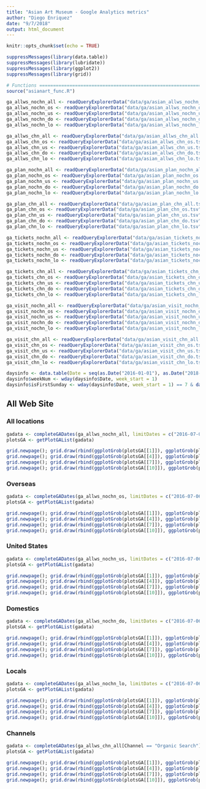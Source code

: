 ```yaml
---
title: "Asian Art Museum - Google Analytics metrics"
author: "Diego Enriquez"
date: "9/7/2018"
output: html_document
---
```


```r
knitr::opts_chunk$set(echo = TRUE)
```

```r
suppressMessages(library(data.table))
suppressMessages(library(lubridate))
suppressMessages(library(ggplot2))
suppressMessages(library(grid))

# Functions ==================================================================================================================================
source("asianart_func.R")
```

```r
ga_allws_nochn_all <- readQueryExplorerData("data/ga/asian_allws_nochn_all.tsv", c("Date"))
ga_allws_nochn_os <- readQueryExplorerData("data/ga/asian_allws_nochn_os.tsv", c("Date"))
ga_allws_nochn_us <- readQueryExplorerData("data/ga/asian_allws_nochn_us.tsv", c("Date"))
ga_allws_nochn_do <- readQueryExplorerData("data/ga/asian_allws_nochn_do.tsv", c("Date"))
ga_allws_nochn_lo <- readQueryExplorerData("data/ga/asian_allws_nochn_lo.tsv", c("Date"))

ga_allws_chn_all <- readQueryExplorerData("data/ga/asian_allws_chn_all.tsv", c("Date", "Channel"))
ga_allws_chn_os <- readQueryExplorerData("data/ga/asian_allws_chn_os.tsv", c("Date", "Channel"))
ga_allws_chn_us <- readQueryExplorerData("data/ga/asian_allws_chn_us.tsv", c("Date", "Channel"))
ga_allws_chn_do <- readQueryExplorerData("data/ga/asian_allws_chn_do.tsv", c("Date", "Channel"))
ga_allws_chn_lo <- readQueryExplorerData("data/ga/asian_allws_chn_lo.tsv", c("Date", "Channel"))

ga_plan_nochn_all <- readQueryExplorerData("data/ga/asian_plan_nochn_all.tsv", c("Date"))
ga_plan_nochn_os <- readQueryExplorerData("data/ga/asian_plan_nochn_os.tsv", c("Date"))
ga_plan_nochn_us <- readQueryExplorerData("data/ga/asian_plan_nochn_us.tsv", c("Date"))
ga_plan_nochn_do <- readQueryExplorerData("data/ga/asian_plan_nochn_do.tsv", c("Date"))
ga_plan_nochn_lo <- readQueryExplorerData("data/ga/asian_plan_nochn_lo.tsv", c("Date"))

ga_plan_chn_all <- readQueryExplorerData("data/ga/asian_plan_chn_all.tsv", c("Date", "Channel"))
ga_plan_chn_os <- readQueryExplorerData("data/ga/asian_plan_chn_os.tsv", c("Date", "Channel"))
ga_plan_chn_us <- readQueryExplorerData("data/ga/asian_plan_chn_us.tsv", c("Date", "Channel"))
ga_plan_chn_do <- readQueryExplorerData("data/ga/asian_plan_chn_do.tsv", c("Date", "Channel"))
ga_plan_chn_lo <- readQueryExplorerData("data/ga/asian_plan_chn_lo.tsv", c("Date", "Channel"))

ga_tickets_nochn_all <- readQueryExplorerData("data/ga/asian_tickets_nochn_all.tsv", c("Date"))
ga_tickets_nochn_os <- readQueryExplorerData("data/ga/asian_tickets_nochn_os.tsv", c("Date"))
ga_tickets_nochn_us <- readQueryExplorerData("data/ga/asian_tickets_nochn_us.tsv", c("Date"))
ga_tickets_nochn_do <- readQueryExplorerData("data/ga/asian_tickets_nochn_do.tsv", c("Date"))
ga_tickets_nochn_lo <- readQueryExplorerData("data/ga/asian_tickets_nochn_lo.tsv", c("Date"))

ga_tickets_chn_all <- readQueryExplorerData("data/ga/asian_tickets_chn_all.tsv", c("Date", "Channel"))
ga_tickets_chn_os <- readQueryExplorerData("data/ga/asian_tickets_chn_os.tsv", c("Date", "Channel"))
ga_tickets_chn_us <- readQueryExplorerData("data/ga/asian_tickets_chn_us.tsv", c("Date", "Channel"))
ga_tickets_chn_do <- readQueryExplorerData("data/ga/asian_tickets_chn_do.tsv", c("Date", "Channel"))
ga_tickets_chn_lo <- readQueryExplorerData("data/ga/asian_tickets_chn_lo.tsv", c("Date", "Channel"))

ga_visit_nochn_all <- readQueryExplorerData("data/ga/asian_visit_nochn_all.tsv", c("Date"))
ga_visit_nochn_os <- readQueryExplorerData("data/ga/asian_visit_nochn_os.tsv", c("Date"))
ga_visit_nochn_us <- readQueryExplorerData("data/ga/asian_visit_nochn_us.tsv", c("Date"))
ga_visit_nochn_do <- readQueryExplorerData("data/ga/asian_visit_nochn_do.tsv", c("Date"))
ga_visit_nochn_lo <- readQueryExplorerData("data/ga/asian_visit_nochn_lo.tsv", c("Date"))

ga_visit_chn_all <- readQueryExplorerData("data/ga/asian_visit_chn_all.tsv", c("Date", "Channel"))
ga_visit_chn_os <- readQueryExplorerData("data/ga/asian_visit_chn_os.tsv", c("Date", "Channel"))
ga_visit_chn_us <- readQueryExplorerData("data/ga/asian_visit_chn_us.tsv", c("Date", "Channel"))
ga_visit_chn_do <- readQueryExplorerData("data/ga/asian_visit_chn_do.tsv", c("Date", "Channel"))
ga_visit_chn_lo <- readQueryExplorerData("data/ga/asian_visit_chn_lo.tsv", c("Date", "Channel"))

daysinfo <- data.table(Date = seq(as.Date("2016-01-01"), as.Date("2018-06-30"), by = "day"))
daysinfo$weekNum <- wday(daysinfo$Date, week_start = 1)
daysinfo$isFirstSunday <- wday(daysinfo$Date, week_start = 1) == 7 & day(daysinfo$Date) <= 7
```

## All Web Site

### All locations

```r
gadata <- completeGADates(ga_allws_nochn_all, limitDates = c("2016-07-06", "2018-06-30"))  # or,
plotsGA <- getPlotGAList(gadata)

grid.newpage(); grid.draw(rbind(ggplotGrob(plotsGA[[1]]), ggplotGrob(plotsGA[[2]]), ggplotGrob(plotsGA[[3]]), size = "last"))
grid.newpage(); grid.draw(rbind(ggplotGrob(plotsGA[[4]]), ggplotGrob(plotsGA[[5]]), ggplotGrob(plotsGA[[6]]), size = "last"))
grid.newpage(); grid.draw(rbind(ggplotGrob(plotsGA[[7]]), ggplotGrob(plotsGA[[8]]), ggplotGrob(plotsGA[[9]]), size = "last"))
grid.newpage(); grid.draw(rbind(ggplotGrob(plotsGA[[10]]), ggplotGrob(plotsGA[[11]]), ggplotGrob(plotsGA[[12]]), size = "last"))
```

### Overseas

```r
gadata <- completeGADates(ga_allws_nochn_os, limitDates = c("2016-07-06", "2018-06-30"))  # or,
plotsGA <- getPlotGAList(gadata)

grid.newpage(); grid.draw(rbind(ggplotGrob(plotsGA[[1]]), ggplotGrob(plotsGA[[2]]), ggplotGrob(plotsGA[[3]]), size = "last"))
grid.newpage(); grid.draw(rbind(ggplotGrob(plotsGA[[4]]), ggplotGrob(plotsGA[[5]]), ggplotGrob(plotsGA[[6]]), size = "last"))
grid.newpage(); grid.draw(rbind(ggplotGrob(plotsGA[[7]]), ggplotGrob(plotsGA[[8]]), ggplotGrob(plotsGA[[9]]), size = "last"))
grid.newpage(); grid.draw(rbind(ggplotGrob(plotsGA[[10]]), ggplotGrob(plotsGA[[11]]), ggplotGrob(plotsGA[[12]]), size = "last"))
```

### United States

```r
gadata <- completeGADates(ga_allws_nochn_us, limitDates = c("2016-07-06", "2018-06-30"))  # or,
plotsGA <- getPlotGAList(gadata)

grid.newpage(); grid.draw(rbind(ggplotGrob(plotsGA[[1]]), ggplotGrob(plotsGA[[2]]), ggplotGrob(plotsGA[[3]]), size = "last"))
grid.newpage(); grid.draw(rbind(ggplotGrob(plotsGA[[4]]), ggplotGrob(plotsGA[[5]]), ggplotGrob(plotsGA[[6]]), size = "last"))
grid.newpage(); grid.draw(rbind(ggplotGrob(plotsGA[[7]]), ggplotGrob(plotsGA[[8]]), ggplotGrob(plotsGA[[9]]), size = "last"))
grid.newpage(); grid.draw(rbind(ggplotGrob(plotsGA[[10]]), ggplotGrob(plotsGA[[11]]), ggplotGrob(plotsGA[[12]]), size = "last"))
```

### Domestics

```r
gadata <- completeGADates(ga_allws_nochn_do, limitDates = c("2016-07-06", "2018-06-30"))  # or,
plotsGA <- getPlotGAList(gadata)

grid.newpage(); grid.draw(rbind(ggplotGrob(plotsGA[[1]]), ggplotGrob(plotsGA[[2]]), ggplotGrob(plotsGA[[3]]), size = "last"))
grid.newpage(); grid.draw(rbind(ggplotGrob(plotsGA[[4]]), ggplotGrob(plotsGA[[5]]), ggplotGrob(plotsGA[[6]]), size = "last"))
grid.newpage(); grid.draw(rbind(ggplotGrob(plotsGA[[7]]), ggplotGrob(plotsGA[[8]]), ggplotGrob(plotsGA[[9]]), size = "last"))
grid.newpage(); grid.draw(rbind(ggplotGrob(plotsGA[[10]]), ggplotGrob(plotsGA[[11]]), ggplotGrob(plotsGA[[12]]), size = "last"))
```

### Locals

```r
gadata <- completeGADates(ga_allws_nochn_lo, limitDates = c("2016-07-06", "2018-06-30"))  # or,
plotsGA <- getPlotGAList(gadata)

grid.newpage(); grid.draw(rbind(ggplotGrob(plotsGA[[1]]), ggplotGrob(plotsGA[[2]]), ggplotGrob(plotsGA[[3]]), size = "last"))
grid.newpage(); grid.draw(rbind(ggplotGrob(plotsGA[[4]]), ggplotGrob(plotsGA[[5]]), ggplotGrob(plotsGA[[6]]), size = "last"))
grid.newpage(); grid.draw(rbind(ggplotGrob(plotsGA[[7]]), ggplotGrob(plotsGA[[8]]), ggplotGrob(plotsGA[[9]]), size = "last"))
grid.newpage(); grid.draw(rbind(ggplotGrob(plotsGA[[10]]), ggplotGrob(plotsGA[[11]]), ggplotGrob(plotsGA[[12]]), size = "last"))
```

### Channels

```r
gadata <- completeGADates(ga_allws_chn_all[Channel == "Organic Search"], limitDates = c("2016-07-06", "2018-06-30"))
plotsGA <- getPlotGAList(gadata)

grid.newpage(); grid.draw(rbind(ggplotGrob(plotsGA[[1]]), ggplotGrob(plotsGA[[2]]), ggplotGrob(plotsGA[[3]]), size = "last"))
grid.newpage(); grid.draw(rbind(ggplotGrob(plotsGA[[4]]), ggplotGrob(plotsGA[[5]]), ggplotGrob(plotsGA[[6]]), size = "last"))
grid.newpage(); grid.draw(rbind(ggplotGrob(plotsGA[[7]]), ggplotGrob(plotsGA[[8]]), ggplotGrob(plotsGA[[9]]), size = "last"))
grid.newpage(); grid.draw(rbind(ggplotGrob(plotsGA[[10]]), ggplotGrob(plotsGA[[11]]), ggplotGrob(plotsGA[[12]]), size = "last"))
```
